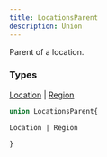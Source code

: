 ```yaml
---
title: LocationsParent
description: Union
---
```


Parent of a location.

### Types

[Location](../ecdn-api-objects/Location) | [Region](../ecdn-api-objects/Region)
	
```graphql
union LocationsParent{

Location | Region

}
```


